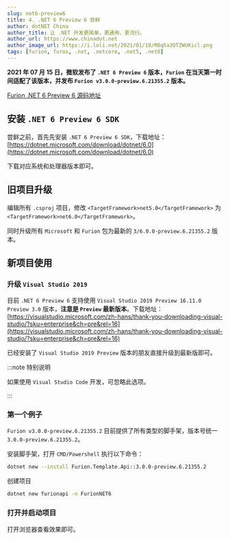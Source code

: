 ```yaml
---
slug: net6-preview6
title: 4. .NET 6 Preview 6 尝鲜
author: dotNET China
author_title: 让 .NET 开发更简单，更通用，更流行。
author_url: https://www.chinadot.net
author_image_url: https://i.loli.net/2021/01/19/M8q5a3OTZWUKicl.png
tags: [furion, furos, .net, .netcore, .net5, .net6]
---
```



**2021 年 07 月 15 日，微软发布了 `.NET 6 Preview 6` 版本，`Furion` 在当天第一时间适配了该版本，并发布 `Furion v3.0.0-preview.6.21355.2` 版本。**

[Furion .NET 6 Preview 6 源码地址](https://gitee.com/dotnetchina/Furion/tree/net6.0-preview6/)

## 安装 `.NET 6 Preview 6 SDK`

尝鲜之前，首先先安装 `.NET 6 Preview 6 SDK`，下载地址：[https://dotnet.microsoft.com/download/dotnet/6.0](https://dotnet.microsoft.com/download/dotnet/6.0)

下载对应系统和处理器版本即可。

## 旧项目升级

编辑所有 `.csproj` 项目，修改 `<TargetFramework>net5.0</TargetFramework>` 为 `<TargetFramework>net6.0</TargetFramework>`。

同时升级所有 `Microsoft` 和 `Furion` 包为最新的 `3/6.0.0-preview.6.21355.2` 版本。

## 新项目使用

### 升级 `Visual Studio 2019`

目前 `.NET 6 Preview 6` 支持使用 `Visual Studio 2019 Preview 16.11.0 Preview 3.0` 版本，**注意是 `Preview` 最新版本**。下载地址：[https://visualstudio.microsoft.com/zh-hans/thank-you-downloading-visual-studio/?sku=enterprise&ch=pre&rel=16](https://visualstudio.microsoft.com/zh-hans/thank-you-downloading-visual-studio/?sku=enterprise&ch=pre&rel=16)

已经安装了 `Visual Studio 2019 Preview` 版本的朋友直接升级到最新版即可。

:::note 特别说明

如果使用 `Visual Studio Code` 开发，可忽略此选项。

:::

### 第一个例子

`Furion v3.0.0-preview.6.21355.2` 目前提供了所有类型的脚手架，版本号统一 `3.0.0-preview.6.21355.2`。

安装脚手架，打开 `CMD/Powershell` 执行以下命令：

```bash
dotnet new --install Furion.Template.Api::3.0.0-preview.6.21355.2
```

创建项目

```bash
dotnet new furionapi -n FurionNET6
```

### 打开并启动项目

打开浏览器查看效果即可。
